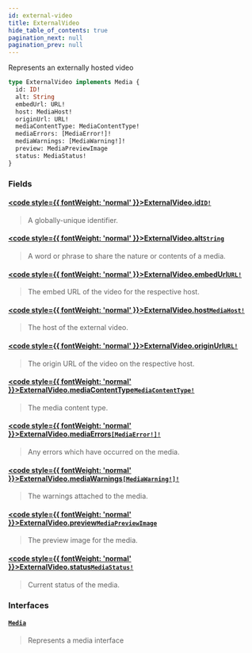 ```yaml
---
id: external-video
title: ExternalVideo
hide_table_of_contents: true
pagination_next: null
pagination_prev: null
---
```








Represents an externally hosted video

```graphql
type ExternalVideo implements Media {
  id: ID!
  alt: String
  embedUrl: URL!
  host: MediaHost!
  originUrl: URL!
  mediaContentType: MediaContentType!
  mediaErrors: [MediaError!]!
  mediaWarnings: [MediaWarning!]!
  preview: MediaPreviewImage
  status: MediaStatus!
}
```


### Fields

#### [<code style={{ fontWeight: 'normal' }}>ExternalVideo.<b>id</b></code>](#)<Bullet />[`ID!`](/scalars/id) <Badge class="secondary" text="non-null"/> <Badge class="secondary" text="scalar"/>
> A globally-unique identifier.
> 

#### [<code style={{ fontWeight: 'normal' }}>ExternalVideo.<b>alt</b></code>](#)<Bullet />[`String`](/scalars/string) <Badge class="secondary" text="scalar"/>
> A word or phrase to share the nature or contents of a media.
> 

#### [<code style={{ fontWeight: 'normal' }}>ExternalVideo.<b>embedUrl</b></code>](#)<Bullet />[`URL!`](/scalars/url) <Badge class="secondary" text="non-null"/> <Badge class="secondary" text="scalar"/>
> The embed URL of the video for the respective host.
> 

#### [<code style={{ fontWeight: 'normal' }}>ExternalVideo.<b>host</b></code>](#)<Bullet />[`MediaHost!`](/enums/media-host) <Badge class="secondary" text="non-null"/> <Badge class="secondary" text="enum"/>
> The host of the external video.
> 

#### [<code style={{ fontWeight: 'normal' }}>ExternalVideo.<b>originUrl</b></code>](#)<Bullet />[`URL!`](/scalars/url) <Badge class="secondary" text="non-null"/> <Badge class="secondary" text="scalar"/>
> The origin URL of the video on the respective host.
> 

#### [<code style={{ fontWeight: 'normal' }}>ExternalVideo.<b>mediaContentType</b></code>](#)<Bullet />[`MediaContentType!`](/enums/media-content-type) <Badge class="secondary" text="non-null"/> <Badge class="secondary" text="enum"/>
> The media content type.
> 

#### [<code style={{ fontWeight: 'normal' }}>ExternalVideo.<b>mediaErrors</b></code>](#)<Bullet />[`[MediaError!]!`](/objects/media-error) <Badge class="secondary" text="non-null"/> <Badge class="secondary" text="object"/>
> Any errors which have occurred on the media.
> 

#### [<code style={{ fontWeight: 'normal' }}>ExternalVideo.<b>mediaWarnings</b></code>](#)<Bullet />[`[MediaWarning!]!`](/objects/media-warning) <Badge class="secondary" text="non-null"/> <Badge class="secondary" text="object"/>
> The warnings attached to the media.
> 

#### [<code style={{ fontWeight: 'normal' }}>ExternalVideo.<b>preview</b></code>](#)<Bullet />[`MediaPreviewImage`](/objects/media-preview-image) <Badge class="secondary" text="object"/>
> The preview image for the media.
> 

#### [<code style={{ fontWeight: 'normal' }}>ExternalVideo.<b>status</b></code>](#)<Bullet />[`MediaStatus!`](/enums/media-status) <Badge class="secondary" text="non-null"/> <Badge class="secondary" text="enum"/>
> Current status of the media.
> 

### Interfaces

#### [`Media`](/interfaces/media) <Badge class="secondary" text="interface"/>
> Represents a media interface
> 





